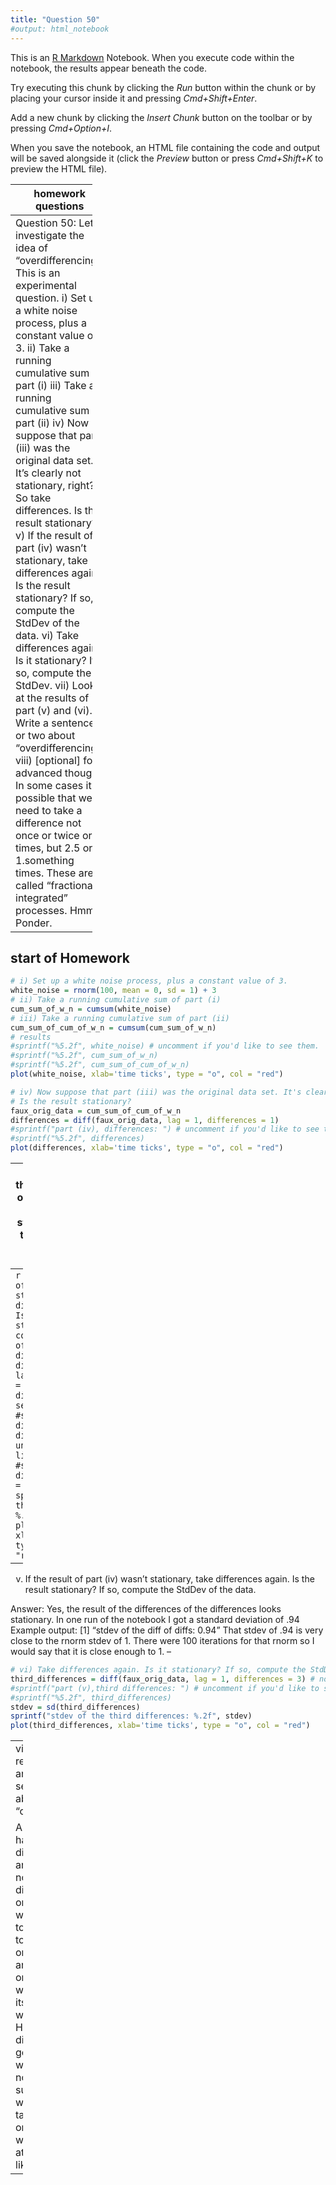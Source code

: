 ```yaml
---
title: "Question 50"
#output: html_notebook
---
```


This is an [R Markdown](http://rmarkdown.rstudio.com) Notebook. When you execute code within the notebook, the results appear beneath the code. 

Try executing this chunk by clicking the *Run* button within the chunk or by placing your cursor inside it and pressing *Cmd+Shift+Enter*. 

Add a new chunk by clicking the *Insert Chunk* button on the toolbar or by pressing *Cmd+Option+I*.

When you save the notebook, an HTML file containing the code and output will be saved alongside it (click the *Preview* button or press *Cmd+Shift+K* to preview the HTML file).

------------------
homework questions
------------------
Question 50:
Let's investigate the idea of "overdifferencing". This is an experimental question.
i) Set up a white noise process, plus a constant value of 3.
ii) Take a running cumulative sum of part (i)
iii) Take a running cumulative sum of part (ii)
iv) Now suppose that part (iii) was the original data set. It's clearly not stationary, right? So take differences.
Is the result stationary?
v) If the result of part (iv) wasn't stationary, take differences again. Is the result stationary?
If so, compute the StdDev of the data.
vi) Take differences again. Is it stationary? If so, compute the StdDev. 
vii) Look at the results of part (v) and (vi). Write a sentence or two about "overdifferencing".
viii) [optional] for advanced thought: In some cases it's possible that we need to take a difference not once or twice or 3 times, but 2.5 or 1.something times.
These are called "fractionally integrated" processes. Hmm. Ponder.

-----------------
start of Homework
-----------------

```r
# i) Set up a white noise process, plus a constant value of 3.
white_noise = rnorm(100, mean = 0, sd = 1) + 3
# ii) Take a running cumulative sum of part (i)
cum_sum_of_w_n = cumsum(white_noise)
# iii) Take a running cumulative sum of part (ii)
cum_sum_of_cum_of_w_n = cumsum(cum_sum_of_w_n)
# results
#sprintf("%5.2f", white_noise) # uncomment if you'd like to see them.
#sprintf("%5.2f", cum_sum_of_w_n)
#sprintf("%5.2f", cum_sum_of_cum_of_w_n)
plot(white_noise, xlab='time ticks', type = "o", col = "red")
```


```r
# iv) Now suppose that part (iii) was the original data set. It's clearly not stationary, right? So take differences.
# Is the result stationary?
faux_orig_data = cum_sum_of_cum_of_w_n
differences = diff(faux_orig_data, lag = 1, differences = 1)
#sprintf("part (iv), differences: ") # uncomment if you'd like to see them.
#sprintf("%5.2f", differences)
plot(differences, xlab='time ticks', type = "o", col = "red")
```
--
iv) Now suppose that part (iii) was the original data set. It's clearly not stationary, right? So take differences.
Is the result stationary?

Answer:
This process is not stationary.  It has an increasing trend that looks quite convincingly linear.
--
```r
# v) If the result of part (iv) wasn't stationary, take differences again. Is the result stationary?
# If so, compute the StdDev of the data.
diff_of_diff = diff(faux_orig_data, lag = 1, differences = 2) # note differences = 2 for second difference
#sprintf("part (v), differences of differences: ") # uncomment if you'd like to see them.
#sprintf("%5.2f", diff_of_diff)
stdev = sd(diff_of_diff)
sprintf("stdev of the diff of diffs: %.2f", stdev)
plot(diff_of_diff, xlab='time ticks', type = "o", col = "red")
```

--
v) If the result of part (iv) wasn't stationary, take differences again. Is the result stationary?
If so, compute the StdDev of the data.

Answer:
Yes, the result of the differences of the differences looks stationary.
In one run of the notebook I got a standard deviation of .94
Example output: [1] "stdev of the diff of diffs: 0.94"
That stdev of .94 is very close to the rnorm stdev of 1.
There were 100 iterations for that rnorm so I would say that it is close enough to 1.
--

```r
# vi) Take differences again. Is it stationary? If so, compute the StdDev. 
third_differences = diff(faux_orig_data, lag = 1, differences = 3) # note differences = 2 for third difference
#sprintf("part (v),third differences: ") # uncomment if you'd like to see them.
#sprintf("%5.2f", third_differences)
stdev = sd(third_differences)
sprintf("stdev of the third differences: %.2f", stdev)
plot(third_differences, xlab='time ticks', type = "o", col = "red")
```
--
vii) Look at the results of part (v) and (vi). Write a sentence or two about "overdifferencing".

Answer:
Once you have taken the differences to arrive at 'white noise', then more differencing will only result in more white noise.  We took differences to recover the original signal.  We arrived at the original signal when we saw that its signal was white noise.  However, more differencing only generated plots with more white noise. This suggests that when repeatedly taking differences, one can stop when one arrives at a signal looking like white noise.
--
